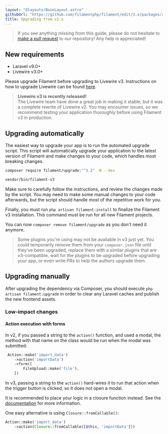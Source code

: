 ```yaml
---
layout: "@layouts/BaseLayout.astro"
githubUrl: "https://github.com/filamentphp/filament/edit/3.x/packages/actions/docs/10-upgrade-guide.md"
title: Upgrading from v2.x
---
```


> If you see anything missing from this guide, please do not hesitate to [make a pull request](https://github.com/filamentphp/filament/edit/3.x/packages/actions/docs/10-upgrade-guide.md) to our repository! Any help is appreciated!

## New requirements

- Laravel v9.0+
- Livewire v3.0+

Please upgrade Filament before upgrading to Livewire v3. Instructions on how to upgrade Livewire can be found [here](https://livewire.laravel.com/docs/upgrading).

> **Livewire v3 is recently released!**<br />
> The Livewire team have done a great job in making it stable, but it was a complete rewrite of Livewire v2. You may encounter issues, so we recommend testing your application thoroughly before using Filament v3 in production.

## Upgrading automatically

The easiest way to upgrade your app is to run the automated upgrade script. This script will automatically upgrade your application to the latest version of Filament and make changes to your code, which handles most breaking changes.

```bash
composer require filament/upgrade:"^3.2" -W --dev

vendor/bin/filament-v3
```

Make sure to carefully follow the instructions, and review the changes made by the script. You may need to make some manual changes to your code afterwards, but the script should handle most of the repetitive work for you.

Finally, you must run `php artisan filament:install` to finalize the Filament v3 installation. This command must be run for all new Filament projects.

You can now `composer remove filament/upgrade` as you don't need it anymore.

> Some plugins you're using may not be available in v3 just yet. You could temporarily remove them from your `composer.json` file until they've been upgraded, replace them with a similar plugins that are v3-compatible, wait for the plugins to be upgraded before upgrading your app, or even write PRs to help the authors upgrade them.

## Upgrading manually

After upgrading the dependency via Composer, you should execute `php artisan filament:upgrade` in order to clear any Laravel caches and publish the new frontend assets.

### Low-impact changes

#### Action execution with forms

In v2, if you passed a string to the `action()` function, and used a modal, the method with that name on the class would be run when the modal was submitted:

```php
 Action::make('import_data')
    ->action('importData')
    ->form([
        FileUpload::make('file'),
    ])
```

In v3, passing a string to the `action()` hard-wires it to run that action when the trigger button is clicked, so it does not open a modal.

It is recommended to place your logic in a closure function instead. See the [documentation](overview) for more information.

One easy alternative is using `Closure::fromCallable()`:

```php
Action::make('import_data')
    ->action(Closure::fromCallable([$this, 'importData']))
```
